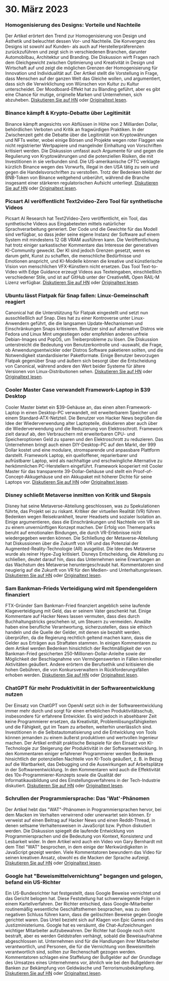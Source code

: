 

<CallToAction />

<Steps>

# 30. März 2023

### Homogenisierung des Designs: Vorteile und Nachteile

Der Artikel erörtert den Trend zur Homogenisierung von Design und Ästhetik und beleuchtet dessen Vor- und Nachteile. Die Konvergenz des Designs ist sowohl auf Kunden- als auch auf Herstellerpräferenzen zurückzuführen und zeigt sich in verschiedenen Branchen, darunter Automobilbau, Architektur und Branding. Die Diskussion wirft Fragen nach dem Gleichgewicht zwischen Optimierung und Kreativität in Design und Wirtschaft auf und zeigt die möglichen Grenzen der Homogenisierung für Innovation und Individualität auf. Der Artikel stellt die Vorstellung in Frage, dass Menschen auf der ganzen Welt das Gleiche wollen, und argumentiert, dass sich die Verwirklichung von Wünschen von Kultur zu Kultur unterscheidet. Der Moodboard-Effekt hat zu Blanding geführt, aber es gibt eine Chance für mutige, originelle Marken und Unternehmen, sich abzuheben.
[Diskutieren Sie auf HN](http://news.ycombinator.com/item?id=35355703) oder [Originaltext lesen](https://www.alexmurrell.co.uk/articles/the-age-of-average).

### Binance kämpft & Krypto-Debatte über Legitimität

Binance kämpft angesichts von Abflüssen in Höhe von 2 Milliarden Dollar, behördlichen Verboten und Kritik an fragwürdigen Praktiken. In der Zwischenzeit geht die Debatte über die Legitimität von Kryptowährungen und NFTs weiter, wobei einige Börsen und Projekte wegen roter Flaggen wie nicht registrierter Wertpapiere und mangelnder Einhaltung von Vorschriften kritisiert werden. Die Diskussion umfasst auch Argumente für und gegen die Regulierung von Kryptowährungen und die potenziellen Risiken, die mit Investitionen in sie verbunden sind. Die US-amerikanische CFTC verklagte kürzlich Binance wegen des Vorwurfs, illegal in den USA tätig zu sein und gegen die Handelsvorschriften zu verstoßen. Trotz der Bedenken bleibt der BNB-Token von Binance weitgehend unberührt, während die Branche insgesamt einer stärkeren regulatorischen Aufsicht unterliegt.
[Diskutieren Sie auf HN](http://news.ycombinator.com/item?id=35351805) oder [Originaltext lesen](https://www.wsj.com/articles/binance-sees-2-billion-in-outflows-as-troubles-compound-9a136e21).

### Picsart AI veröffentlicht Text2video-Zero Tool für synthetische Videos

Picsart AI Research hat Text2Video-Zero veröffentlicht, ein Tool, das synthetische Videos aus Eingabetexten mittels natürlicher Sprachverarbeitung generiert. Der Code und die Gewichte für das Modell sind verfügbar, so dass jeder seine eigene Instanz der Software auf einem System mit mindestens 12 GB VRAM ausführen kann. Die Veröffentlichung hat trotz einiger sarkastischer Kommentare das Interesse der generativen KI-Community geweckt. Der KI sind jedoch Grenzen gesetzt, wenn es darum geht, Kunst zu schaffen, die menschliche Bedürfnisse und Emotionen anspricht, und KI-Modelle können die kreative und künstlerische Vision von menschlichen VFX-Künstlern nicht ersetzen. Das Tool Text-to-Video with Edge Guidance erzeugt Videos aus Texteingaben, einschließlich verschiedener Stile, und ist auf GitHub unter der CreativeML Open RAIL-M Lizenz verfügbar.
[Diskutieren Sie auf HN](http://news.ycombinator.com/item?id=35352452) oder [Originaltext lesen](https://github.com/Picsart-AI-Research/Text2Video-Zero).

### Ubuntu lässt Flatpak für Snap fallen: Linux-Gemeinschaft reagiert

Canonical hat die Unterstützung für Flatpak eingestellt und setzt nun ausschließlich auf Snap. Dies hat zu einer Kontroverse unter Linux-Anwendern geführt, die die langsamen Update-Mechanismen und Einschränkungen Snaps kritisieren. Benutzer sind auf alternative Distros wie Fedora und Linux Mint umgestiegen oder empfehlen anderen unfreie Debian-Images und PopOS, um Treiberprobleme zu lösen. Die Diskussion unterstreicht die Bedeutung von Benutzerkontrolle und -auswahl, die Frage, ob Anwendungsentwickler oder Distros Software paketieren sollten, und die Notwendigkeit standardisierter Paketformate. Einige Benutzer bevorzugen Flatpak gegenüber Snap und äußern sich besorgt über die Entscheidung von Canonical, während andere den Wert beider Systeme für ältere Versionen von Linux-Distributionen sehen.
[Diskutieren Sie auf HN](http://news.ycombinator.com/item?id=35354729) oder [Originaltext lesen](https://lwn.net/SubscriberLink/927262/6adb2350e2b0d2ce/).

### Cooler Master Case verwandelt Framework-Laptop in $39 Desktop

Cooler Master bietet ein $39-Gehäuse an, das einen alten Framework-Laptop in einen Desktop-PC verwandelt, mit erweiterbarem Speicher und einem Standard-ATX-Netzteil. Die Benutzer von Hacker News begrüßen die Idee der Wiederverwendung alter Laptopteile, diskutieren aber auch über die Wiederverwendung und die Reduzierung von Elektroschrott. Framework zielt darauf ab, den Verbrauchern mit erweiterbaren CPU- und Speicheroptionen Geld zu sparen und den Elektroschrott zu reduzieren. Das Unternehmen bringt auch einen DIY-Desktop-PC auf den Markt, der 999 Dollar kostet und eine modulare, stromsparende und anpassbare Plattform darstellt. Framework Laptop, ein quelloffener, reparierbarer und aufrüstbarer Laptop, wird als nachhaltige und erschwingliche Alternative zu herkömmlichen PC-Herstellern eingeführt. Framework kooperiert mit Cooler Master für das transparente 39-Dollar-Gehäuse und stellt ein Proof-of-Concept-Akkugehäuse und ein Akkupaket mit höherer Dichte für seine Laptops vor.
[Diskutieren Sie auf HN](http://news.ycombinator.com/item?id=35350288) oder [Originaltext lesen](https://www.theverge.com/2023/3/23/23652939/framework-cooler-master-sff-pc-case).

### Disney schließt Metaverse inmitten von Kritik und Skepsis

Disney hat seine Metaverse-Abteilung geschlossen, was zu Spekulationen führte, das Projekt sei zu riskant. Kritiker der virtuellen Realität (VR) führen Bedenken wegen Reisekrankheit, teurer Headsets und sozialer Isolation an. Einige argumentieren, dass die Einschränkungen und Nachteile von VR sie zu einem unvernünftigen Konzept machen. Der Erfolg von Themenparks beruht auf emotionalen Bindungen, die durch VR-Erlebnisse nicht wiedergegeben werden können. Die Schließung der Metaverse-Abteilung hat Diskussionen über die Zukunft von VR und das Potenzial der Augmented-Reality-Technologie (AR) ausgelöst. Die Idee des Metaverse wurde als reiner Hype-Zug kritisiert. Disneys Entscheidung, die Abteilung zu schließen, deutet darauf hin, dass das Unternehmen seine Erwartungen an das Wachstum des Metaverse heruntergeschraubt hat. Kommentatoren sind neugierig auf die Zukunft von VR für den Medien- und Unterhaltungsriesen.
[Diskutieren Sie auf HN](http://news.ycombinator.com/item?id=35350952) oder [Originaltext lesen](https://www.wsj.com/articles/disney-eliminates-its-metaverse-division-as-part-of-companys-layoffs-plan-94b03650).

### Sam Bankman-Frieds Verteidigung wird mit Spendengeldern finanziert

FTX-Gründer Sam Bankman-Fried finanziert angeblich seine laufende Klageverteidigung mit Geld, das er seinem Vater geschenkt hat. Einige Kommentare auf Hacker News lassen vermuten, dass dies durch Buchhaltungstricks geschehen ist, um Steuern zu vermeiden. Anwälte haben eine berufliche Verantwortung, sicherzustellen, dass sie ethisch handeln und die Quelle der Gelder, mit denen sie bezahlt werden, überprüfen, da die Regierung rechtlich geltend machen kann, dass die Gelder aus Erträgen aus Straftaten stammen. In einigen Kommentaren zu dem Artikel werden Bedenken hinsichtlich der Rechtmäßigkeit der von Bankman-Fried gesicherten 250-Millionen-Dollar-Anleihe sowie der Möglichkeit der Beschlagnahme von Vermögenswerten in Fällen krimineller Aktivitäten geäußert. Andere erörtern die Berufsethik und kritisieren die hohen Gebühren, die von Konkursverwaltern in Rückforderungsfällen erhoben werden.
[Diskutieren Sie auf HN](http://news.ycombinator.com/item?id=35358698) oder [Originaltext lesen](https://www.forbes.com/sites/sarahemerson/2023/03/29/sam-bankman-fried-legal-fees-funded-by-alameda-money-gifted-to-father-joe-bankman/).

### ChatGPT für mehr Produktivität in der Softwareentwicklung nutzen

Der Einsatz von ChatGPT von OpenAI setzt sich in der Softwareentwicklung immer mehr durch und sorgt für einen erheblichen Produktivitätsschub, insbesondere für erfahrene Entwickler. Es wird jedoch in absehbarer Zeit keine Programmierer ersetzen, da Kreativität, Problemlösungsfähigkeiten und die Fähigkeit, gut im Team zu arbeiten, weiterhin unerlässlich sind. Investitionen in die Selbstautomatisierung und die Entwicklung von Tools können jemanden zu einem äußerst produktiven und wertvollen Ingenieur machen. Der Artikel enthält praktische Beispiele für den Einsatz von KI-Technologie zur Steigerung der Produktivität in der Softwareentwicklung. In den Kommentaren einiger erfahrener Programmierer werden Bedenken hinsichtlich der potenziellen Nachteile von KI-Tools geäußert, z. B. in Bezug auf die Wartbarkeit, das Debugging und die Auswirkungen auf Arbeitsplätze in der Softwareentwicklung. In den Kommentaren wird auch die Effektivität des 10x-Programmierer-Konzepts sowie die Qualität der Informatikausbildung und des Einstellungsverfahrens in der Tech-Industrie diskutiert.
[Diskutieren Sie auf HN](http://news.ycombinator.com/item?id=35356054) oder [Originaltext lesen](https://kadekillary.work/posts/1000x-eng/).

### Schrullen der Programmiersprache: Das 'Wat'-Phänomen

Der Artikel hebt das "WAT"-Phänomen in Programmiersprachen hervor, bei dem Macken im Verhalten verwirrend oder unerwartet sein können. Er verweist auf einen Beitrag auf Hacker News und einen Reddit-Thread, in denen seltsame Verhaltensweisen in JavaScript bzw. Python diskutiert werden. Die Diskussion spiegelt die laufende Entwicklung von Programmiersprachen und die Bedeutung von Kontext, Konsistenz und Lesbarkeit wider. In dem Artikel wird auch ein Video von Gary Bernhardt mit dem Titel "WAT" besprochen, in dem einige der Merkwürdigkeiten in JavaScript gezeigt werden. Viele Kommentatoren bewundern das Video für seinen kreativen Ansatz, obwohl es die Macken der Sprache aufzeigt.
[Diskutieren Sie auf HN](http://news.ycombinator.com/item?id=35363044) oder [Originaltext lesen](https://www.destroyallsoftware.com/talks/wat).

### Google hat "Beweismittelvernichtung" begangen und gelogen, befand ein US-Richter

Ein US-Bundesrichter hat festgestellt, dass Google Beweise vernichtet und das Gericht belogen hat. Diese Feststellung hat schwerwiegende Folgen in einem Kartellverfahren. Der Richter entschied, dass Google-Mitarbeiter routinemäßig wesentliche Geschäftsthemen besprachen, was zu dem negativen Schluss führen kann, dass die gelöschten Beweise gegen Google gerichtet waren. Das Urteil bezieht sich auf Klagen von Epic Games und des Justizministeriums. Google hat es versäumt, die Chat-Aufzeichnungen wichtiger Mitarbeiter aufzubewahren. Der Richter hat Google noch nicht bestraft, aber es werden Geldstrafen verhängt, sobald die Beweisaufnahme abgeschlossen ist. Unternehmen sind für die Handlungen ihrer Mitarbeiter verantwortlich, und Personen, die für die Vernichtung von Beweismitteln verantwortlich sind, sollten zur Rechenschaft gezogen werden. Kommentatoren schlagen eine Staffelung der Bußgelder auf der Grundlage des Umsatzes eines Unternehmens vor, ähnlich wie bei den Bußgeldern der Banken zur Bekämpfung von Geldwäsche und Terrorismusbekämpfung.
[Diskutieren Sie auf HN](http://news.ycombinator.com/item?id=35363095) oder [Originaltext lesen](https://storage.courtlistener.com/recap/gov.uscourts.cand.373179/gov.uscourts.cand.373179.469.0.pdf).

</Steps>
